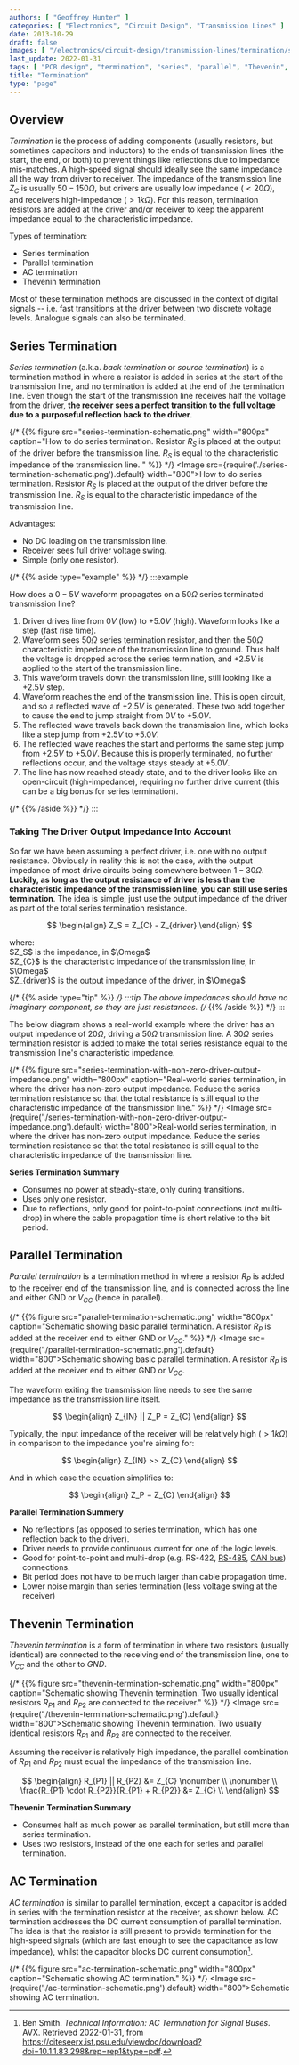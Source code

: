 ```yaml
---
authors: [ "Geoffrey Hunter" ]
categories: [ "Electronics", "Circuit Design", "Transmission Lines" ]
date: 2013-10-29
draft: false
images: [ "/electronics/circuit-design/transmission-lines/termination/series-termination-schematic.png" ]
last_update: 2022-01-31
tags: [ "PCB design", "termination", "series", "parallel", "Thevenin", "AC", "impedance", "characteristic", "reflections", "RF" ]
title: "Termination"
type: "page"
---
```


<WarningIsNotes />

## Overview

_Termination_ is the process of adding components (usually resistors, but sometimes capacitors and inductors) to the ends of transmission lines (the start, the end, or both) to prevent things like reflections due to impedance mis-matches. A high-speed signal should ideally see the same impedance all the way from driver to receiver. The impedance of the transmission line $Z_C$ is usually $50-150\Omega$, but drivers are usually low impedance ($<20\Omega$), and receivers high-impedance ($>1k\Omega$). For this reason, termination resistors are added at the driver and/or receiver to keep the apparent impedance equal to the characteristic impedance.

Types of termination:

* Series termination
* Parallel termination
* AC termination
* Thevenin termination

Most of these termination methods are discussed in the context of digital signals -- i.e. fast transitions at the driver between two discrete voltage levels. Analogue signals can also be terminated.

## Series Termination

_Series termination_ (a.k.a. _back termination_ or _source termination_) is a termination method in where a resistor is added in series at the start of the transmission line, and no termination is added at the end of the termination line. Even though the start of the transmission line receives half the voltage from the driver, **the receiver sees a perfect transition to the full voltage due to a purposeful reflection back to the driver**. 

{/* {{% figure src="series-termination-schematic.png" width="800px" caption="How to do series termination. Resistor $R_S$ is placed at the output of the driver before the transmission line. $R_S$ is equal to the characteristic impedance of the transmission line. " %}} */}
<Image src={require('./series-termination-schematic.png').default} width="800">How to do series termination. Resistor $R_S$ is placed at the output of the driver before the transmission line. $R_S$ is equal to the characteristic impedance of the transmission line.</Image>

Advantages:

* No DC loading on the transmission line.
* Receiver sees full driver voltage swing.
* Simple (only one resistor).

{/* {{% aside type="example" %}} */}
:::example

How does a $0-5V$ waveform propagates on a $50\Omega$ series terminated transmission line?

1. Driver drives line from $0V$ (low) to $+5.0V$ (high). Waveform looks like a step (fast rise time).
1. Waveform sees $50\Omega$ series termination resistor, and then the $50\Omega$ characteristic impedance of the transmission line to ground. Thus half the voltage is dropped across the series termination, and $+2.5V$ is applied to the start of the transmission line.
1. This waveform travels down the transmission line, still looking like a $+2.5V$ step.
1. Waveform reaches the end of the transmission line. This is open circuit, and so a reflected wave of $+2.5V$ is generated. These two add together to cause the end to jump straight from $0V$ to $+5.0V$.
1. The reflected wave travels back down the transmission line, which looks like a step jump from $+2.5V$ to $+5.0V$.
1. The reflected wave reaches the start and performs the same step jump from $+2.5V$ to $+5.0V$. Because this is properly terminated, no further reflections occur, and the voltage stays steady at $+5.0V$.
1. The line has now reached steady state, and to the driver looks like an open-circuit (high-impedance), requiring no further drive current (this can be a big bonus for series termination).

{/* {{% /aside %}} */}
:::

### Taking The Driver Output Impedance Into Account

So far we have been assuming a perfect driver, i.e. one with no output resistance. Obviously in reality this is not the case, with the output impedance of most drive circuits being somewhere between $1-30\Omega$. **Luckily, as long as the output resistance of driver is less than the characteristic impedance of the transmission line, you can still use series termination**. The idea is simple, just use the output impedance of the driver as part of the total series termination resistance.

$$
\begin{align}
Z_S = Z_{C} - Z_{driver}
\end{align}
$$

<p className="centered">where:<br/>
$Z_S$ is the impedance, in $\Omega$<br/>
$Z_{C}$ is the characteristic impedance of the transmission line, in $\Omega$<br/>
$Z_{driver}$ is the output impedance of the driver, in $\Omega$<br/></p>

{/* {{% aside type="tip" %}} */}
:::tip
The above impedances should have no imaginary component, so they are just resistances.
{/* {{% /aside %}} */}
:::

The below diagram shows a real-world example where the driver has an output impedance of $20\Omega$, driving a $50\Omega$ transmission line. A $30\Omega$ series termination resistor is added to make the total series resistance equal to the transmission line's characteristic impedance.

{/* {{% figure src="series-termination-with-non-zero-driver-output-impedance.png" width="800px" caption="Real-world series termination, in where the driver has non-zero output impedance. Reduce the series termination resistance so that the total resistance is still equal to the characteristic impedance of the transmission line." %}} */}
<Image src={require('./series-termination-with-non-zero-driver-output-impedance.png').default} width="800">Real-world series termination, in where the driver has non-zero output impedance. Reduce the series termination resistance so that the total resistance is still equal to the characteristic impedance of the transmission line.</Image>

**Series Termination Summary**

* Consumes no power at steady-state, only during transitions.
* Uses only one resistor.
* Due to reflections, only good for point-to-point connections (not multi-drop) in where the cable propagation time is short relative to the bit period.

## Parallel Termination

_Parallel termination_ is a termination method in where a resistor $R_P$ is added to the receiver end of the transmission line, and is connected across the line and either GND or $V_{CC}$ (hence in parallel).

{/* {{% figure src="parallel-termination-schematic.png" width="800px" caption="Schematic showing basic parallel termination. A resistor $R_P$ is added at the receiver end to either GND or $V_{CC}$." %}} */}
<Image src={require('./parallel-termination-schematic.png').default} width="800">Schematic showing basic parallel termination. A resistor $R_P$ is added at the receiver end to either GND or $V_{CC}$.</Image>

The waveform exiting the transmission line needs to see the same impedance as the transmission line itself.

$$
\begin{align}
Z_{IN} || Z_P = Z_{C}
\end{align}
$$

Typically, the input impedance of the receiver will be relatively high ($>1k\Omega$) in comparison to the impedance you're aiming for:

$$
\begin{align}
Z_{IN} >> Z_{C}
\end{align}
$$

And in which case the equation simplifies to:

$$
\begin{align}
Z_P = Z_{C}
\end{align}
$$

**Parallel Termination Summery**

* No reflections (as opposed to series termination, which has one reflection back to the driver).
* Driver needs to provide continuous current for one of the logic levels.
* Good for point-to-point and multi-drop (e.g. RS-422, [RS-485](/electronics/communication-protocols/rs-485-protocol/), [CAN bus](/electronics/communication-protocols/can-protocol/)) connections.
* Bit period does not have to be much larger than cable propagation time.
* Lower noise margin than series termination (less voltage swing at the receiver)

## Thevenin Termination

_Thevenin termination_ is a form of termination in where two resistors (usually identical) are connected to the receiving end of the transmission line, one to $V_{CC}$ and the other to $GND$. 

{/* {{% figure src="thevenin-termination-schematic.png" width="800px" caption="Schematic showing Thevenin termination. Two usually identical resistors $R_{P1}$ and $R_{P2}$ are connected to the receiver." %}} */}
<Image src={require('./thevenin-termination-schematic.png').default} width="800">Schematic showing Thevenin termination. Two usually identical resistors $R_{P1}$ and $R_{P2}$ are connected to the receiver.</Image>

Assuming the receiver is relatively high impedance, the parallel combination of $R_{P1}$ and $R_{P2}$ must equal the impedance of the transmission line.

$$
\begin{align}
R_{P1} || R_{P2} &= Z_{C} \nonumber \\
\nonumber \\
\frac{R_{P1} \cdot R_{P2}}{R_{P1} + R_{P2}} &= Z_{C} \\
\end{align}
$$

**Thevenin Termination Summary**

* Consumes half as much power as parallel termination, but still more than series termination.
* Uses two resistors, instead of the one each for series and parallel termination.

## AC Termination

_AC termination_ is similar to parallel termination, except a capacitor is added in series with the termination resistor at the receiver, as shown below. AC termination addresses the DC current consumption of parallel termination. The idea is that the resistor is still present to provide termination for the high-speed signals (which are fast enough to see the capacitance as low impedance), whilst the capacitor blocks DC current consumption[^bib-avx-ac-term].

{/* {{% figure src="ac-termination-schematic.png" width="800px" caption="Schematic showing AC termination." %}} */}
<Image src={require('./ac-termination-schematic.png').default} width="800">Schematic showing AC termination.</Image>

[^bib-avx-ac-term]: Ben Smith. _Technical Information: AC Termination for Signal Buses_. AVX. Retrieved 2022-01-31, from https://citeseerx.ist.psu.edu/viewdoc/download?doi=10.1.1.83.298&rep=rep1&type=pdf.

